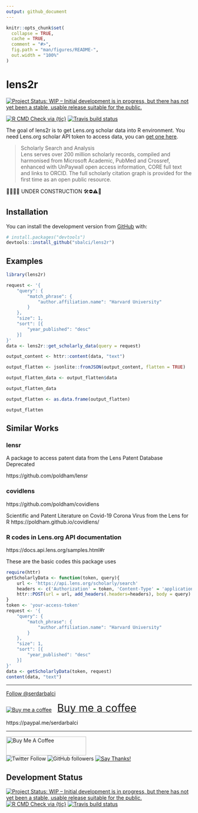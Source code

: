 ```yaml
---
output: github_document
---
```


<!-- README.md is generated from README.Rmd. Please edit that file -->

```r
knitr::opts_chunk$set(
  collapse = TRUE,
  cache = TRUE,
  comment = "#>",
  fig.path = "man/figures/README-",
  out.width = "100%"
)
```


# lens2r


<!-- badges: start -->
[![Project Status: WIP – Initial development is in progress, but there has not yet been a stable, usable release suitable for the public.](https://www.repostatus.org/badges/latest/wip.svg)](https://www.repostatus.org/#wip)

[![R CMD Check via {tic}](https://github.com/sbalci/lens2r/workflows/R%20CMD%20Check%20via%20{tic}/badge.svg?branch=master)](https://github.com/sbalci/lens2r/actions)
[![Travis build status](https://travis-ci.com/sbalci/lens2r.svg?branch=master)](https://travis-ci.com/sbalci/lens2r)
<!-- badges: end -->

The goal of lens2r is to get Lens.org scholar data into R environment.
You need Lens.org scholar API token to access data, you can [get one here](https://www.lens.org/lens/user/subscriptions#scholar).

> Scholarly Search and Analysis  
Lens serves over 200 million scholarly records, compiled and harmonised from Microsoft Academic, PubMed and Crossref, enhanced with UnPaywall open access information, CORE full text and links to ORCID. The full scholarly citation graph is provided for the first time as an open public resource.



🔬🔬🔬🔬 UNDER CONSTRUCTION 🛠⛔️⚠️🔩


## Installation

<!-- You can install the released version of lens2r from [CRAN](https://CRAN.R-project.org) with: -->

<!-- ``` r -->
<!-- install.packages("lens2r") -->
<!-- ``` -->

You can install the development version from [GitHub](https://github.com/) with:

``` r
# install.packages("devtools")
devtools::install_github("sbalci/lens2r")
```


## Examples





```r
library(lens2r)

request <- '{
	"query": {
		"match_phrase": {
			"author.affiliation.name": "Harvard University"
		}
	},
	"size": 1,
	"sort": [{
		"year_published": "desc"
	}]
}'
data <- lens2r::get_scholarly_data(query = request)

output_content <- httr::content(data, "text")

output_flatten <- jsonlite::fromJSON(output_content, flatten = TRUE)

output_flatten_data <- output_flatten$data

output_flatten_data

output_flatten <- as.data.frame(output_flatten)

output_flatten
```





## Similar Works

### lensr

A package to access patent data from the Lens Patent Database
Deprecated

https://github.com/poldham/lensr


### covidlens 

https://github.com/poldham/covidlens

Scientific and Patent Literature on Covid-19 Corona Virus from the Lens for R https://poldham.github.io/covidlens/




### R codes in Lens.org API documentation

https://docs.api.lens.org/samples.html#r

These are the basic codes this package uses

```r
require(httr)
getScholarlyData <- function(token, query){
	url <- 'https://api.lens.org/scholarly/search'
	headers <- c('Authorization' = token, 'Content-Type' = 'application/json')
	httr::POST(url = url, add_headers(.headers=headers), body = query)
}
token <- 'your-access-token'
request <- '{
	"query": {
		"match_phrase": {
			"author.affiliation.name": "Harvard University"
		}
	},
	"size": 1,
	"sort": [{
		"year_published": "desc"
	}]
}'
data <- getScholarlyData(token, request)
content(data, "text")
```



---

<a class="twitter-follow-button" data-show-count="false" href="https://twitter.com/serdarbalci">Follow @serdarbalci</a><script async src="https://platform.twitter.com/widgets.js" charset="utf-8"></script>
<a class="bmc-button" target="_blank" href="https://www.buymeacoffee.com/bS0teIs"><img src="https://cdn.buymeacoffee.com/buttons/bmc-new-btn-logo.svg" alt="Buy me a coffee"><span style="margin-left:15px;font-size:28px !important;">Buy me a coffee</span></a>

https://paypal.me/serdarbalci


---

<img src="https://cdn.buymeacoffee.com/buttons/arial-orange.png" alt="Buy Me A Coffee" style="height: 51px !important;width: 217px !important;" ></a>  
![Twitter Follow](https://img.shields.io/twitter/follow/serdarbalci?style=social)
![GitHub followers](https://img.shields.io/github/followers/sbalci?style=social)
[![Say Thanks!](https://img.shields.io/badge/Say%20Thanks-!-1EAEDB.svg)](https://saythanks.io/to/sbalci) 


## Development Status  

[![Project Status: WIP – Initial development is in progress, but there has not yet been a stable, usable release suitable for the public.](https://www.repostatus.org/badges/latest/wip.svg)](https://www.repostatus.org/#wip)
[![R CMD Check via {tic}](https://github.com/sbalci/lens2r/workflows/R%20CMD%20Check%20via%20{tic}/badge.svg?branch=master)](https://github.com/sbalci/lens2r/actions)
[![Travis build status](https://travis-ci.com/sbalci/lens2r.svg?branch=master)](https://travis-ci.com/sbalci/lens2r)

